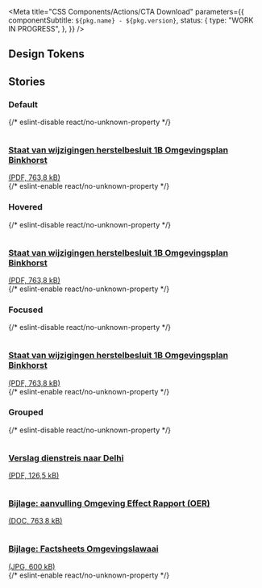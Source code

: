 

<Meta
  title="CSS Components/Actions/CTA Download"
  parameters={{
    componentSubtitle: `${pkg.name} - ${pkg.version}`,
    status: {
      type: "WORK IN PROGRESS",
    },
  }}
/>

<Description markdown={readme} />

## Design Tokens

<DesignTokenDocBlock categoryName="CtaDownload" viewType="table" />

## Stories

### Default

<Canvas>
  {/* eslint-disable react/no-unknown-property */}
  <Story name="Default">
    <a
      class="denhaag-cta-download"
      href="https://source.unsplash.com/800x800/?file"
      download="pretty-file-name-without-spaces"
      type="application/pdf"
    >
      <div class="denhaag-cta-link__dot">
        <svg
          width="1em"
          height="1em"
          viewBox="0 0 24 24"
          fill="none"
          xmlns="http://www.w3.org/2000/svg"
          aria-hidden="true"
        >
          <path
            d="M21 15V19C21 19.5304 20.7893 20.0391 20.4142 20.4142C20.0391 20.7893 19.5304 21 19 21H5C4.46957 21 3.96086 20.7893 3.58579 20.4142C3.21071 20.0391 3 19.5304 3 19V15"
            stroke="white"
            stroke-width="2"
            stroke-linecap="round"
            stroke-linejoin="round"
          />
          <path d="M7 10L12 15L17 10" stroke="white" stroke-width="2" stroke-linecap="round" stroke-linejoin="round" />
          <path d="M12 15V3" stroke="white" stroke-width="2" stroke-linecap="round" stroke-linejoin="round" />
        </svg>
      </div>
      <div class="denhaag-cta-download__excerpt">
        <h3 class="denhaag-cta-download__title">Staat van wijzigingen herstelbesluit 1B Omgevingsplan Binkhorst</h3>
        (PDF, 763,8 kB)
      </div>
    </a>
  </Story>
  {/* eslint-enable react/no-unknown-property */}
</Canvas>

### Hovered

<Canvas>
  {/* eslint-disable react/no-unknown-property */}
  <Story name="Hovered">
    <a
      class="denhaag-cta-download denhaag-cta-download--hover"
      href="https://source.unsplash.com/800x800/?file"
      download="pretty-file-name-without-spaces"
      type="application/pdf"
    >
      <div class="denhaag-cta-link__dot">
        <svg
          width="1em"
          height="1em"
          viewBox="0 0 24 24"
          fill="none"
          xmlns="http://www.w3.org/2000/svg"
          aria-hidden="true"
        >
          <path
            d="M21 15V19C21 19.5304 20.7893 20.0391 20.4142 20.4142C20.0391 20.7893 19.5304 21 19 21H5C4.46957 21 3.96086 20.7893 3.58579 20.4142C3.21071 20.0391 3 19.5304 3 19V15"
            stroke="white"
            stroke-width="2"
            stroke-linecap="round"
            stroke-linejoin="round"
          />
          <path d="M7 10L12 15L17 10" stroke="white" stroke-width="2" stroke-linecap="round" stroke-linejoin="round" />
          <path d="M12 15V3" stroke="white" stroke-width="2" stroke-linecap="round" stroke-linejoin="round" />
        </svg>
      </div>
      <div class="denhaag-cta-download__excerpt">
        <h3 class="denhaag-cta-download__title">Staat van wijzigingen herstelbesluit 1B Omgevingsplan Binkhorst</h3>
        (PDF, 763,8 kB)
      </div>
    </a>
  </Story>
  {/* eslint-enable react/no-unknown-property */}
</Canvas>

### Focused

<Canvas>
  {/* eslint-disable react/no-unknown-property */}
  <Story name="Focused">
    <a
      class="denhaag-cta-download denhaag-cta-download--focus"
      href="https://source.unsplash.com/800x800/?file"
      download="pretty-file-name-without-spaces"
      type="application/pdf"
    >
      <div class="denhaag-cta-link__dot">
        <svg
          width="1em"
          height="1em"
          viewBox="0 0 24 24"
          fill="none"
          xmlns="http://www.w3.org/2000/svg"
          aria-hidden="true"
        >
          <path
            d="M21 15V19C21 19.5304 20.7893 20.0391 20.4142 20.4142C20.0391 20.7893 19.5304 21 19 21H5C4.46957 21 3.96086 20.7893 3.58579 20.4142C3.21071 20.0391 3 19.5304 3 19V15"
            stroke="white"
            stroke-width="2"
            stroke-linecap="round"
            stroke-linejoin="round"
          />
          <path d="M7 10L12 15L17 10" stroke="white" stroke-width="2" stroke-linecap="round" stroke-linejoin="round" />
          <path d="M12 15V3" stroke="white" stroke-width="2" stroke-linecap="round" stroke-linejoin="round" />
        </svg>
      </div>
      <div class="denhaag-cta-download__excerpt">
        <h3 class="denhaag-cta-download__title">Staat van wijzigingen herstelbesluit 1B Omgevingsplan Binkhorst</h3>
        (PDF, 763,8 kB)
      </div>
    </a>
  </Story>
  {/* eslint-enable react/no-unknown-property */}
</Canvas>

### Grouped

<Canvas>
  {/* eslint-disable react/no-unknown-property */}
  <Story name="Grouped">
    <a
      class="denhaag-cta-download"
      href="https://source.unsplash.com/800x800/?file"
      download="pretty-file-name-without-spaces"
      type="application/pdf"
    >
      <div class="denhaag-cta-link__dot">
        <svg
          width="1em"
          height="1em"
          viewBox="0 0 24 24"
          fill="none"
          xmlns="http://www.w3.org/2000/svg"
          aria-hidden="true"
        >
          <path
            d="M21 15V19C21 19.5304 20.7893 20.0391 20.4142 20.4142C20.0391 20.7893 19.5304 21 19 21H5C4.46957 21 3.96086 20.7893 3.58579 20.4142C3.21071 20.0391 3 19.5304 3 19V15"
            stroke="white"
            stroke-width="2"
            stroke-linecap="round"
            stroke-linejoin="round"
          />
          <path d="M7 10L12 15L17 10" stroke="white" stroke-width="2" stroke-linecap="round" stroke-linejoin="round" />
          <path d="M12 15V3" stroke="white" stroke-width="2" stroke-linecap="round" stroke-linejoin="round" />
        </svg>
      </div>
      <div class="denhaag-cta-download__excerpt">
        <h3 class="denhaag-cta-download__title">Verslag dienstreis naar Delhi</h3>
        (PDF, 126,5 kB)
      </div>
    </a>
    <a
      class="denhaag-cta-download"
      href="https://source.unsplash.com/800x800/?file"
      download="pretty-file-name-without-spaces"
      type="application/msword"
    >
      <div class="denhaag-cta-link__dot">
        <svg
          width="1em"
          height="1em"
          viewBox="0 0 24 24"
          fill="none"
          xmlns="http://www.w3.org/2000/svg"
          aria-hidden="true"
        >
          <path
            d="M21 15V19C21 19.5304 20.7893 20.0391 20.4142 20.4142C20.0391 20.7893 19.5304 21 19 21H5C4.46957 21 3.96086 20.7893 3.58579 20.4142C3.21071 20.0391 3 19.5304 3 19V15"
            stroke="white"
            stroke-width="2"
            stroke-linecap="round"
            stroke-linejoin="round"
          />
          <path d="M7 10L12 15L17 10" stroke="white" stroke-width="2" stroke-linecap="round" stroke-linejoin="round" />
          <path d="M12 15V3" stroke="white" stroke-width="2" stroke-linecap="round" stroke-linejoin="round" />
        </svg>
      </div>
      <div class="denhaag-cta-download__excerpt">
        <h3 class="denhaag-cta-download__title">Bijlage: aanvulling Omgeving Effect Rapport (OER)</h3>
        (DOC, 763,8 kB)
      </div>
    </a>
    <a
      class="denhaag-cta-download"
      href="https://source.unsplash.com/800x800/?file"
      download="pretty-file-name-without-spaces"
      type="image/jpeg"
    >
      <div class="denhaag-cta-link__dot">
        <svg
          width="1em"
          height="1em"
          viewBox="0 0 24 24"
          fill="none"
          xmlns="http://www.w3.org/2000/svg"
          aria-hidden="true"
        >
          <path
            d="M21 15V19C21 19.5304 20.7893 20.0391 20.4142 20.4142C20.0391 20.7893 19.5304 21 19 21H5C4.46957 21 3.96086 20.7893 3.58579 20.4142C3.21071 20.0391 3 19.5304 3 19V15"
            stroke="white"
            stroke-width="2"
            stroke-linecap="round"
            stroke-linejoin="round"
          />
          <path d="M7 10L12 15L17 10" stroke="white" stroke-width="2" stroke-linecap="round" stroke-linejoin="round" />
          <path d="M12 15V3" stroke="white" stroke-width="2" stroke-linecap="round" stroke-linejoin="round" />
        </svg>
      </div>
      <div class="denhaag-cta-download__excerpt">
        <h3 class="denhaag-cta-download__title">Bijlage: Factsheets Omgevingslawaai</h3>
        (JPG, 600 kB)
      </div>
    </a>
  </Story>
  {/* eslint-enable react/no-unknown-property */}
</Canvas>
